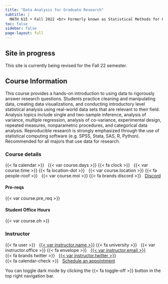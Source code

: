 ```yaml
---
title: "Data Analysis for Graduate Research"
subtitle: |
  MATH 615 • Fall 2022 <br> Formerly known as Statistical Methods for Graduate Research.<br> California State University, Chico
toc: false
sidebar: false
page-layout: full
---
```



:::{.callout-important}
# Site in progress
This site is currently being revised for the Fall 22 semester.
:::

## Course Information

This course provides a hands-on introduction to using data to rigorously answer research questions. Students practice cleaning and manipulating data, creating data visualizations, and conducting introductory level statistical analysis using real-world data sets that are relevant to their field. Analysis topics include single and two-sample inference, analysis of variance, multiple regression, analysis of co-variance, experimental design, repeated measures, nonparametric procedures, and categorical data analysis. Reproducible research is strongly emphasized through the use of statistical computing software (e.g. SPSS, Stata, SAS, R, Python). Recommended for all majors that use data for research.

::: {.grid .course-details}


::: {.g-col-4}
### Course details

{{< fa calendar >}} &nbsp; {{< var course.days >}}
{{< fa clock >}} &nbsp; {{< var course.time >}}
{{< fa location-dot >}} &nbsp; {{< var course.location >}}
{{< fa people-roof >}} &nbsp; {{< var course.moi >}}
{{< fa brands discord >}} &nbsp; [Discord]({{< var course.discord >}})
:::


::: {.g-col-4}
#### Pre-reqs
{{< var course.pre_req >}}

#### Student Office Hours
{{< var course.oh >}}

:::



::: {.g-col-4}
### Instructor

{{< fa user >}} &nbsp; [{{< var instructor.name >}}]({{< var instructor.url >}})
{{< fa university >}} &nbsp; {{< var instructor.office >}}
{{< fa envelope >}} &nbsp; <a href="mailto:{{< var instructor.email >}}">{{< var instructor.email >}}</a>  
{{< fa brands twitter >}} &nbsp; [{{< var instructor.twitter >}}](https://www.twitter.com/{{< var instructor.twitter >}})  
{{< fa calendar-check >}} &nbsp; [Schedule an appointment]({{< var instructor.appointment_url >}})
:::

:::


:::{.callout-tip}
You can toggle dark mode by clicking the {{< fa toggle-off >}} button in the top right navigation bar.
:::